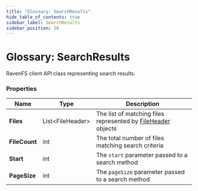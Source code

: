 ```yaml
---
title: "Glossary: SearchResults"
hide_table_of_contents: true
sidebar_label: SearchResults
sidebar_position: 50
---
```



# Glossary: SearchResults

RavenFS client API class representing search results.

### Properties

| Name | Type | Description |
| ------------- | ------------- | ----- |
| **Files** | List&lt;FileHeader&gt; | The list of matching files represented by [FileHeader](file-header) objects |
| **FileCount** | int | The total number of files matching search criteria |
| **Start** | int | The `start` parameter passed to a search method |
| **PageSize** | int | The `pageSize` parameter passed to a search method |
